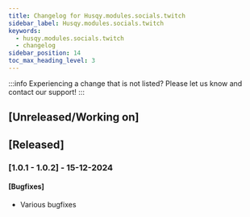 ```yaml
---
title: Changelog for Husqy.modules.socials.twitch
sidebar_label: Husqy.modules.socials.twitch
keywords:
  - husqy.modules.socials.twitch
  - changelog
sidebar_position: 14
toc_max_heading_level: 3
---
```


:::info
Experiencing a change that is not listed? Please let us know and contact our support!
:::

## [Unreleased/Working on]

## [Released]

### [1.0.1 - 1.0.2] - 15-12-2024

#### [Bugfixes]

- Various bugfixes
